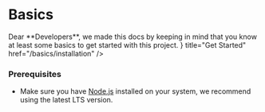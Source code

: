
# __Basics__
 
<Callout type="info">
Dear **Developers**, we made this docs by keeping in mind that you know at least some basics to get started with this project.
</Callout>

<Cards>
  <Cards.Card icon={<ArrowRightIcon />} title="Get Started" href="/basics/installation" />
</Cards>

### __Prerequisites__
- Make sure you have [Node.js](https://nodejs.org/en/) installed on your system, we recommend using the latest LTS version.